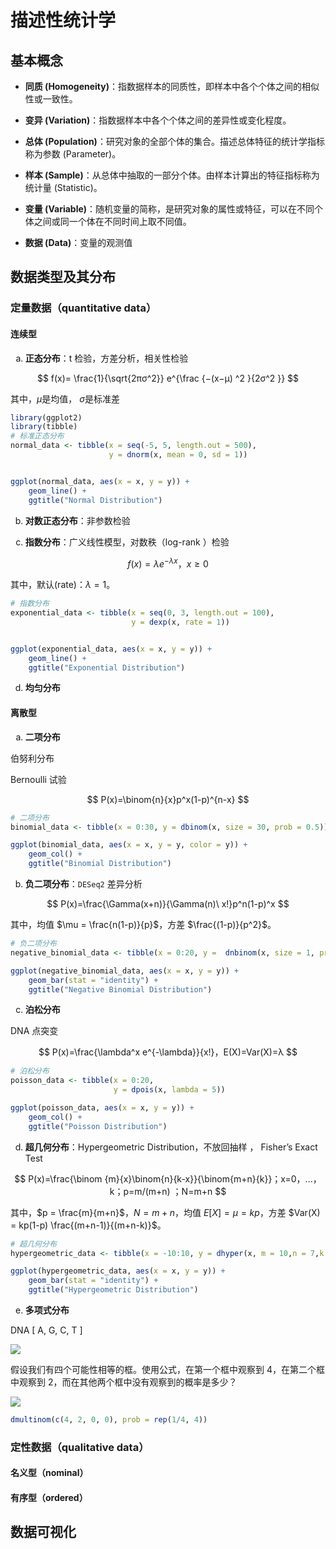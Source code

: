 # 描述性统计学 {.unnumbered}

## 基本概念

-   **同质 (Homogeneity)**：指数据样本的同质性，即样本中各个个体之间的相似性或一致性。

-   **变异 (Variation)**：指数据样本中各个个体之间的差异性或变化程度。

-   **总体 (Population)**：研究对象的全部个体的集合。描述总体特征的统计学指标称为参数 (Parameter)。

-   **样本 (Sample)**：从总体中抽取的一部分个体。由样本计算出的特征指标称为统计量 (Statistic)。

-   **变量 (Variable)**：随机变量的简称，是研究对象的属性或特征，可以在不同个体之间或同一个体在不同时间上取不同值。

-   **数据 (Data)**：变量的观测值

## 数据类型及其分布

### 定量数据（quantitative data）

#### 连续型

a.  **正态分布**：t 检验，方差分析，相关性检验

$$
f(x)= \frac{1}{\sqrt{2πσ^2}} e^{\frac {−(x−μ) ^2 }{2σ^2 }}
$$

其中，$\mu$是均值， $\sigma$是标准差

```r
library(ggplot2)
library(tibble)
# 标准正态分布
normal_data <- tibble(x = seq(-5, 5, length.out = 500),
                      y = dnorm(x, mean = 0, sd = 1))


ggplot(normal_data, aes(x = x, y = y)) +
    geom_line() +
    ggtitle("Normal Distribution")
```

b.  **对数正态分布**：非参数检验

c.  **指数分布**：广义线性模型，对数秩（log-rank ）检验

$$
f(x)=λe^{−λx}，x\ge 0
$$

其中，默认(rate)：$\lambda = 1$。

```r
# 指数分布
exponential_data <- tibble(x = seq(0, 3, length.out = 100),
                           y = dexp(x, rate = 1))


ggplot(exponential_data, aes(x = x, y = y)) +
    geom_line() +
    ggtitle("Exponential Distribution")
```

d.  **均匀分布**

#### 离散型

a.  **二项分布**

伯努利分布

Bernoulli 试验

$$
    P(x)=\binom{n}{x}p^x(1-p)^{n-x} 
$$

```r
# 二项分布
binomial_data <- tibble(x = 0:30, y = dbinom(x, size = 30, prob = 0.5))

ggplot(binomial_data, aes(x = x, y = y, color = y)) +
    geom_col() +
    ggtitle("Binomial Distribution")
```

b.  **负二项分布**：`DESeq2` 差异分析

$$
    P(x)=\frac{\Gamma(x+n)}{\Gamma(n)\ x!}p^n(1-p)^x
$$

其中，均值 $\mu = \frac{n(1-p)}{p}$，方差 $\frac{(1-p)}{p^2}$。

```r
# 负二项分布
negative_binomial_data <- tibble(x = 0:20, y =  dnbinom(x, size = 1, prob = 0.5))

ggplot(negative_binomial_data, aes(x = x, y = y)) +
    geom_bar(stat = "identity") +
    ggtitle("Negative Binomial Distribution")
```

c.  **泊松分布**

DNA 点突变

$$
P(x)=\frac{\lambda^x e^{-\lambda}}{x!}，E(X)=Var(X)=λ
$$

```r
# 泊松分布
poisson_data <- tibble(x = 0:20,
                       y = dpois(x, lambda = 5))

ggplot(poisson_data, aes(x = x, y = y)) +
    geom_col() +
    ggtitle("Poisson Distribution")
```

d.  **超几何分布**：Hypergeometric Distribution，不放回抽样 ， Fisher's Exact Test

$$
P(x)=\frac{\binom {m}{x}\binom{n}{k-x}}{\binom{m+n}{k}}；x=0，...，k；p=m/(m+n) ；N=m+n
$$

其中，$p = \frac{m}{m+n}$，$N = m+n$，均值 $E[X] = \mu = kp$，方差 $Var(X) = kp(1-p) \frac{(m+n-1)}{(m+n-k)}$。

```r
# 超几何分布
hypergeometric_data <- tibble(x = -10:10, y = dhyper(x, m = 10,n = 7,k = 8))

ggplot(hypergeometric_data, aes(x = x, y = y)) +
    geom_bar(stat = "identity") +
    ggtitle("Hypergeometric Distribution")
```

e.  **多项式分布**

DNA \[ A, G, C, T \]

![](images/clipboard-3833682314.png)

假设我们有四个可能性相等的框。使用公式，在第一个框中观察到 4，在第二个框中观察到 2，而在其他两个框中没有观察到的概率是多少？

![](images/clipboard-1126193759.png)

```r
dmultinom(c(4, 2, 0, 0), prob = rep(1/4, 4))
```

### 定性数据（qualitative data）

#### 名义型（nominal）

#### 有序型（ordered）

## 数据可视化
